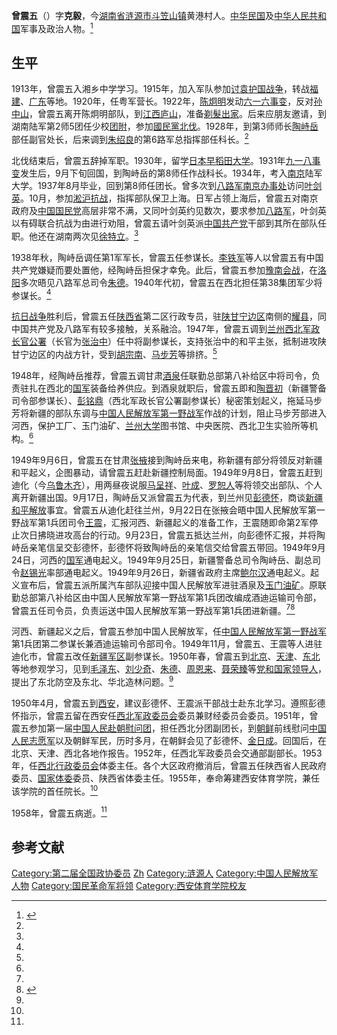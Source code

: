 '''曾震五'''（{{bd|1896年||1958年|}}）字'''克毅'''，今[[湖南省|湖南省]][[涟源市|涟源市]][[斗笠山镇|斗笠山镇]]黄港村人。[[中华民国|中华民国]]及[[中华人民共和国|中华人民共和国]]军事及政治人物。<ref name=lianyuan>{{Cite web |url=http://www.lianyuan.gov.cn/Item/13372.aspx |title=人物传，涟源市人民政府，2012-04-13 |access-date=2015-03-14 |archive-url=https://web.archive.org/web/20150402115410/http://www.lianyuan.gov.cn/Item/13372.aspx |archive-date=2015-04-02 |dead-url=yes }}</ref>

==生平==
1913年，曾震五入湘乡中学学习。1915年，加入军队参加[[护国战争|讨袁护国战争]]，转战[[福建|福建]]、[[广东|广东]]等地。1920年，任粤军营长。1922年，[[陈炯明|陈炯明]]发动[[六一六事变|六一六事变]]，反对[[孙中山|孙中山]]，曾震五离开陈炯明部队，到[[江西|江西]][[庐山|庐山]]，准备[[剃髮|剃髮]][[出家|出家]]。后来应朋友邀请，到湖南陆军第2师5团任少校[[团附|团附]]，参加[[國民黨北伐|國民黨北伐]]。1928年，到第3师师长[[陶峙岳|陶峙岳]]部任副官处长，后来调到[[朱绍良|朱绍良]]的第6路军总指挥部任科长。<ref name=lianyuan/>

北伐结束后，曾震五辞掉军职。1930年，留学[[日本|日本]][[早稻田大学|早稻田大学]]。1931年[[九一八事变|九一八事变]]发生后，9月下旬回国，到陶峙岳的第8师任作战科长。1934年，考入[[南京|南京]]陆军大学。1937年8月毕业，回到第8师任团长。曾多次到[[八路军南京办事处|八路军南京办事处]]访问[[叶剑英|叶剑英]]。10月，参加[[淞沪抗战|淞沪抗战]]，指挥部队保卫上海。日军占领上海后，曾震五对南京政府及[[中国国民党|中国国民党]]高层非常不满，又同叶剑英约见数次，要求参加[[八路军|八路军]]，叶剑英以有碍联合抗战为由进行劝阻，曾震五请叶剑英派[[中国共产党|中国共产党]]干部到其所在部队任职。他还在湖南两次见[[徐特立|徐特立]]。<ref name=lianyuan/>

1938年秋，陶峙岳调任第1军军长，曾震五任参谋长。[[李铁军|李铁军]]等人以曾震五有中国共产党嫌疑而要处置他，经陶峙岳担保才幸免。此后，曾震五参加[[豫南会战|豫南会战]]，在[[洛阳|洛阳]]多次晤见八路军总司令[[朱德|朱德]]。1940年代初，曾震五在西北担任第38集团军少将参谋长。<ref name=lianyuan/>

[[抗日战争|抗日战争]]胜利后，曾震五任[[陕西省|陕西省]]第二区行政专员，驻[[陕甘宁边区|陕甘宁边区]]南侧的[[耀县|耀县]]，同中国共产党及八路军有较多接触，关系融洽。1947年，曾震五调到[[兰州|兰州]][[西北军政长官公署|西北军政长官公署]]（长官为[[张治中|张治中]]）任中将副参谋长，支持张治中的和平主张，抵制进攻陕甘宁边区的内战方针，受到[[胡宗南|胡宗南]]、[[马步芳|马步芳]]等排挤。<ref name=lianyuan/>

1948年，经陶峙岳推荐，曾震五调甘肃[[酒泉|酒泉]]任联勤总部第八补给区中将司令，负责驻扎在西北的[[国军|国军]]装备给养供应。到酒泉就职后，曾震五即和[[陶晋初|陶晋初]]（新疆警备司令部参谋长）、[[彭铭鼎|彭铭鼎]]（西北军政长官公署副参谋长）秘密策划起义，拖延马步芳将新疆的部队东调与[[中国人民解放军第一野战军|中国人民解放军第一野战军]]作战的计划，阻止马步芳部进入河西，保护工厂、玉门油矿、[[兰州大学|兰州大学]]图书馆、中央医院、西北卫生实验所等机构。<ref name=lianyuan/>

1949年9月6日，曾震五在甘肃[[张掖|张掖]]接到陶峙岳来电，称新疆有部分将领反对新疆和平起义，企图暴动，请曾震五赶赴新疆控制局面。1949年9月8日，曾震五赶到迪化（今[[乌鲁木齐|乌鲁木齐]]），用两昼夜说服[[马呈祥|马呈祥]]、[[叶成|叶成]]、[[罗恕人|罗恕人]]等将领交出部队、个人离开新疆出国。9月17日，陶峙岳又派曾震五为代表，到兰州见[[彭德怀|彭德怀]]，商谈[[新疆和平解放|新疆和平解放]]事宜。曾震五从迪化赶往兰州，9月22日在张掖会晤中国人民解放军第一野战军第1兵团司令[[王震|王震]]，汇报河西、新疆起义的准备工作，王震随即命第2军停止次日拂晓进攻高台的行动。9月23日，曾震五抵达兰州，向彭德怀汇报，并将陶峙岳亲笔信呈交彭德怀，彭德怀将致陶峙岳的亲笔信交给曾震五带回。1949年9月24日，河西的[[国军|国军]]通电起义。1949年9月25日，新疆警备总司令陶峙岳、副总司令[[赵锡光|赵锡光]]率部通电起义。1949年9月26日，新疆省政府主席[[包尔汉|鲍尔汉]]通电起义。起义宣布后，曾震五派所属汽车部队迎接中国人民解放军进驻酒泉及[[玉门油矿|玉门油矿]]。原联勤总部第八补给区由中国人民解放军第一野战军第1兵团改编成酒迪运输司令部，曾震五任司令员，负责运送中国人民解放军第一野战军第1兵团进新疆。<ref name=lianyuan/><ref>{{Cite web |url=http://cpc.people.com.cn/GB/85037/85038/7593662.html |title=谢德铭，陶峙岳与酒泉起义，中国共产党新闻网，于2015-03-14查阅 |access-date=2015-03-14 |archive-date=2020-05-04 |archive-url=https://web.archive.org/web/20200504000238/http://cpc.people.com.cn/GB/85037/85038/7593662.html |dead-url=no }}</ref>

河西、新疆起义之后，曾震五参加中国人民解放军，任[[中国人民解放军第一野战军|中国人民解放军第一野战军]]第1兵团第二参谋长兼酒迪运输司令部司令。1949年11月，曾震五、王震等人进驻迪化市，曾震五改任[[新疆军区|新疆军区]]副参谋长。1950年春，曾震五到[[北京|北京]]、[[天津|天津]]、[[中国东北|东北]]等地参观学习，见到[[毛泽东|毛泽东]]、[[刘少奇|刘少奇]]、[[朱德|朱德]]、[[周恩来|周恩来]]、[[聂荣臻|聂荣臻]]等[[党和国家领导人|党和国家领导人]]，提出了东北防空及东北、华北造林问题。<ref name=lianyuan/>

1950年4月，曾震五到[[西安|西安]]，建议彭德怀、王震派干部战士赴东北学习。遵照彭德怀指示，曾震五留在西安任[[西北军政委员会|西北军政委员会]]委员兼财经委员会委员。1951年，曾震五参加第一届[[中国人民赴朝慰问团|中国人民赴朝慰问团]]，担任西北分团副团长，到[[朝鲜|朝鲜]]前线慰问[[中国人民志愿军|中国人民志愿军]]以及朝鲜军民，历时多月，在朝鲜会见了彭德怀、[[金日成|金日成]]。回国后，在北京、天津、西北各地作报告。1952年，任西北军政委员会交通部副部长。1953年，任[[西北行政委员会|西北行政委员会]]体委主任。各个大区政府撤消后，曾震五任陕西省人民政府委员、[[国家体委|国家体委]]委员、陕西省体委主任。1955年，奉命筹建西安体育学院，兼任该学院的首任院长。<ref name=lianyuan/>

1958年，曾震五病逝。<ref name=lianyuan/>

==参考文献==
{{reflist}}

{{DEFAULTSORT:Zeng曾}}
[[Category:第二届全国政协委员|Category:第二届全国政协委员]]
[[Category:曾姓|Zh]]
[[Category:涟源人|Category:涟源人]]
[[Category:中国人民解放军人物|Category:中国人民解放军人物]]
[[Category:国民革命军将领|Category:国民革命军将领]]
[[Category:西安体育学院校友|Category:西安体育学院校友]]